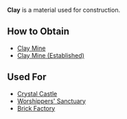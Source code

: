 {{Resource
| name = Clay
| image = N/A
| description = A material used for construction.
}}

'''Clay''' is a material used for construction.

== How to Obtain ==
* [[Clay Mine]]
* [[Clay Mine (Established)]]

== Used For ==
* [[Crystal Castle]]
* [[Worshippers' Sanctuary]]
* [[Brick Factory]]